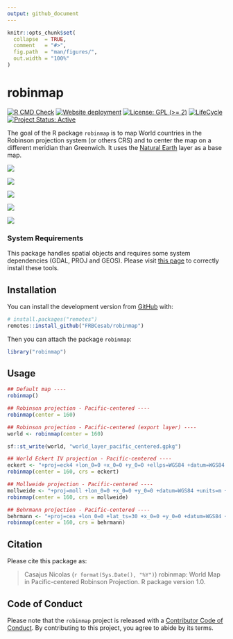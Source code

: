 ```yaml
---
output: github_document
---
```


<!-- README.md is generated from README.Rmd. Please edit that file -->


```r
knitr::opts_chunk$set(
  collapse  = TRUE,
  comment   = "#>",
  fig.path  = "man/figures/",
  out.width = "100%"
)
```



# robinmap

<!-- badges: start -->
[![R CMD Check](https://github.com/frbcesab/robinmap/actions/workflows/R-CMD-check.yaml/badge.svg)](https://github.com/frbcesab/robinmap/actions/workflows/R-CMD-check.yaml)
[![Website deployment](https://github.com/frbcesab/robinmap/actions/workflows/pkgdown.yaml/badge.svg)](https://github.com/frbcesab/robinmap/actions/workflows/pkgdown.yaml)
[![License: GPL (>= 2)](https://img.shields.io/badge/License-GPL%20%28%3E%3D%202%29-blue.svg)](https://choosealicense.com/licenses/gpl-2.0/)
[![LifeCycle](man/figures/lifecycle/lifecycle-stable.svg)](https://lifecycle.r-lib.org/articles/stages.html#stable)
[![Project Status: Active](https://www.repostatus.org/badges/latest/active.svg)](https://www.repostatus.org/#active)
<!-- badges: end -->


The goal of the R package `robinmap` is to map World countries in the Robinson 
projection system (or others CRS) and to center the map on a different meridian 
than Greenwich. It uses the [Natural Earth](https://www.naturalearthdata.com/) layer 
as a base map.


![](man/figures/robinson_map.png)

![](man/figures/robinson_map_bis.png)

![](man/figures/eckert_map.png)

![](man/figures/mollweide_map.png)

![](man/figures/behrmann_map.png)



### System Requirements

This package handles spatial objects and requires some system dependencies 
(GDAL, PROJ and GEOS). Please visit [this page](https://github.com/r-spatial/sf/#installing) to
correctly install these tools.


## Installation

You can install the development version from [GitHub](https://github.com/) with:

```r
# install.packages("remotes")
remotes::install_github("FRBCesab/robinmap")
```

Then you can attach the package `robinmap`:

```r
library("robinmap")
```



## Usage


```r
## Default map ----
robinmap()

## Robinson projection - Pacific-centered ----
robinmap(center = 160)

## Robinson projection - Pacific-centered (export layer) ----
world <- robinmap(center = 160)

sf::st_write(world, "world_layer_pacific_centered.gpkg")

## World Eckert IV projection - Pacific-centered ----
eckert <- "+proj=eck4 +lon_0=0 +x_0=0 +y_0=0 +ellps=WGS84 +datum=WGS84 +units=m +no_defs"
robinmap(center = 160, crs = eckert)

## Mollweide projection - Pacific-centered ----
mollweide <- "+proj=moll +lon_0=0 +x_0=0 +y_0=0 +datum=WGS84 +units=m +no_defs"
robinmap(center = 160, crs = mollweide)

## Behrmann projection - Pacific-centered ----
behrmann <- "+proj=cea +lon_0=0 +lat_ts=30 +x_0=0 +y_0=0 +datum=WGS84 +ellps=WGS84 +units=m +no_defs"
robinmap(center = 160, crs = behrmann)
```




## Citation

Please cite this package as: 

> Casajus Nicolas (`r format(Sys.Date(), "%Y")`) robinmap: World Map in 
Pacific-centered Robinson Projection. R package version 1.0.



## Code of Conduct

Please note that the `robinmap` project is released with a 
[Contributor Code of Conduct](https://contributor-covenant.org/version/2/0/CODE_OF_CONDUCT.html). 
By contributing to this project, you agree to abide by its terms.
